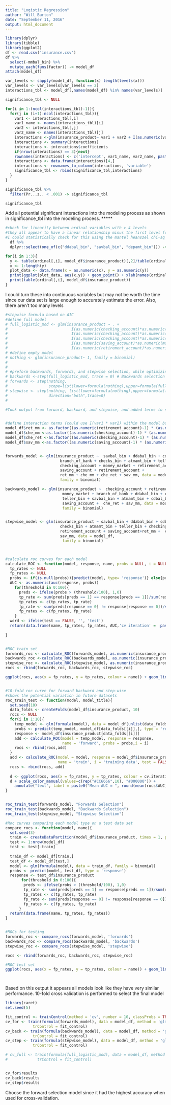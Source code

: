 ```yaml
---
title: "Logistic Regression"
author: "Will Burton"
date: "September 11, 2016"
output: html_document
---
```


```r
library(dplyr)
library(tibble)
library(ggplot2)
df <- read.csv('insurance.csv')
df %>% 
  select(-mmbal_bin) %>% 
  mutate_each(funs(factor)) -> model_df
attach(model_df)

var_levels <- sapply(model_df, function(x) length(levels(x)))
var_levels <- var_levels[var_levels == 2]
interactions_tbl <- model_df[,names(model_df) %in% names(var_levels)]

significance_tbl <- NULL

for(i in 1:(ncol(interactions_tbl)-1)){
  for(j in (i+1):ncol(interactions_tbl)){
    var1 <- interactions_tbl[,i]
    var1_name <- names(interactions_tbl)[i]
    var2 <- interactions_tbl[,j]
    var2_name <- names(interactions_tbl)[j]
    interactions <-glm(insurance_product~ var1 + var2 + I(as.numeric(var1)*as.numeric(var2)-1), family = binomial)
    interactions <- summary(interactions)
    interactions <- interactions$coefficients
    if(nrow(interactions) == 3){next}
    rownames(interactions) <- c('intercept', var1_name, var2_name, paste0(var1_name, '*', var2_name))
    interactions <- data.frame(interactions)[4,]
    interactions <- rownames_to_column(interactions, 'variable')
    significance_tbl <- rbind(significance_tbl,interactions)
  }
}

significance_tbl %>% 
  filter(Pr...z.. < .001) -> significance_tbl

significance_tbl
```

Add all potential significant interactions into the modeling process as shown in significance_tbl into the modeling process.
*****


```r

#check for linearity between ordinal variables with > 4 levels
#they all appear to have a linear relationship minus the first level for each variable
#I could statistically check for this using the mantel heanszel chi-sq test.
  df %>% 
  dplyr::select(one_of(c("ddabal_bin", "savbal_bin", "depamt_bin"))) -> ordinal

for(i in 1:3){
  y <- table(ordinal[,i], model_df$insurance_product)[,2]/table(ordinal[,i]) 
  x <- 1:length(y)
  plot_data <- data.frame(x = as.numeric(x), y = as.numeric(y))
  print(ggplot(plot_data, aes(x,y)) + geom_point() + xlab(names(ordinal)[i]))
  print(table(ordinal[,i], model_df$insurance_product))
}
```

I could turn these into continuous variables but may not be worth the time since our data set is large enough to accurately estimate the error. Also, there aren't too many levels


```r
#stepwise formula based on AIC
#define full model
# full_logistic_mod <- glm(insurance_product ~ . + 
#                            I(as.numeric(checking_account)*as.numeric(retirement_account)) +
#                            I(as.numeric(checking_account)*as.numeric(money_market)) + 
#                            I(as.numeric(checking_account)*as.numeric(irabal_bin)) + 
#                            I(as.numeric(saving_account)*as.numeric(money_market)) + 
#                            I(as.numeric(retirement_account)*as.numeric(money_market)), data = model_df, family = binomial)
# #define empty model
# nothing <- glm(insurance_product~ 1, family = binomial)
# 
# 
# #preform backwards, forwards, and stepwise selection, while optimizing AIC
# backwards <-step(full_logistic_mod, trace = 0) # Backwards selection is the default
# forwards <- step(nothing,
#                  scope=list(lower=formula(nothing),upper=formula(full_logistic_mod)), direction="forward", trace = 0)
# stepwise <- step(nothing, list(lower=formula(nothing),upper=formula(full_logistic_mod)),
#                  direction="both",trace=0)
# 

#Took output from forward, backward, and stepwise, and added terms to satisfy model heirarchy


#define interaction terms (could use I(var1 * var2) within the model but wanted to reduce amount of code)
model_df$ret_mm <- as.factor((as.numeric(retirement_account)-1) * (as.numeric(money_market)-1))
model_df$che_mm <-as.factor((as.numeric(checking_account)-1) * (as.numeric(money_market)-1))
model_df$che_ret <-as.factor((as.numeric(checking_account)-1) * (as.numeric(retirement_account)-1))
model_df$sav_mm <-as.factor((as.numeric(saving_account)-1) * (as.numeric(money_market)-1))


forwards_model <- glm(insurance_product ~  savbal_bin + ddabal_bin + cdbal_bin + 
                        branch_of_bank + checks_bin + atmamt_bin + teller_bin + 
                        checking_account + money_market + retirement_account + 
                        saving_account + retirement_account + 
                        ret_mm + che_mm + che_ret + sav_mm, data = model_df,
                        family = binomial) 

backwards_model <- glm(insurance_product ~  checking_account + retirement_account + 
                         money_market + branch_of_bank + ddabal_bin + checks_bin + 
                         teller_bin + savbal_bin + atmamt_bin + cdbal_bin +
                         saving_account +  che_ret + sav_mm, data = model_df,
                         family = binomial) 


stepwise_model <- glm(insurance_product ~ savbal_bin + ddabal_bin + cdbal_bin + branch_of_bank + 
                        checks_bin + atmamt_bin + teller_bin + checking_account + money_market +
                        retirement_account + saving_account+ret_mm +  che_ret + 
                        sav_mm, data = model_df,
                         family = binomial)



#calculate roc curves for each model
calculate_ROC <- function(model, response, name, probs = NULL, i = NULL, test = TRUE){
  tp_rates <- NULL
  fp_rates <- NULL
  probs <- if(is.null(probs)){predict(model, type= 'response')} else{probs}
  AUC <- as.numeric(auc(response, probs))
    for(threshold in 0:100){
      preds <- ifelse(probs > (threshold/100), 1,0)
      tp_rate <- sum(preds[preds == 1] == response[preds == 1])/sum(response == 1)
      tp_rates <- c(tp_rates, tp_rate)
      fp_rate <- sum(preds[response == 0] != response[response == 0])/sum(response == 0)
      fp_rates <- c(fp_rates, fp_rate)
    }
  word <- ifelse(test == FALSE, '', 'test')
  return(data.frame(name, tp_rates, fp_rates, AUC,'cv iteration' =  paste(word, i)))
 
}  


#ROC train set
forwards_roc <- calculate_ROC(forwards_model, as.numeric(insurance_product)-1, 'forwards')
backwards_roc <-calculate_ROC(backwards_model, as.numeric(insurance_product)-1, 'backwards')
stepwise_roc <- calculate_ROC(stepwise_model, as.numeric(insurance_product)-1, 'stepwise')
rocs <- rbind(forwards_roc, backwards_roc, stepwise_roc)

ggplot(rocs, aes(x = fp_rates, y = tp_rates, colour = name)) + geom_line(size = 1) + geom_abline(slope = 1, intercept = 0)


#10-fold roc curve for forward backward and step-wise
#shows the potential variation in future datasets
roc_train_test <- function(model, model_title){
  set.seed(10)
  data_folds <- createFolds(model_df$insurance_product, 10)
  rocs <- NULL
  for(i in 1:10){
    temp_model <- glm(formula(model), data = model_df[unlist(data_folds[-i]),], family = binomial)
    probs <- predict(temp_model, model_df[data_folds[[i]],], type = 'response')
    response <- model_df$insurance_product[data_folds[[i]]]
    add <- calculate_ROC(model = temp_model, response = response,
                         name = 'forward', probs = probs,i = i)
    rocs <- rbind(rocs,add)
  }
  add <- calculate_ROC(model = model, response = model_df$insurance_product,
                       name = 'train', i = 'training data', test = FALSE)
  rocs <- rbind(rocs, add)
  
  d <- ggplot(rocs, aes(x = fp_rates, y = tp_rates, colour = cv.iteration)) + geom_line(size = 1.6) + geom_abline(slope = 1, intercept = 0) + xlab("False-Positive Rate") + ylab("True-Positive Rate") + ggtitle(paste("ROC Curves: , ",model_title,"  10-Fold Test vs. Train"))
  d + scale_color_manual(values=c(rep("#CC6666",10), "#000000")) +
    annotate("text", label = paste0("Mean AUC = ", round(mean(rocs$AUC),4)), x = .75, y = .25, size = 6, colour = "Black")
}


roc_train_test(forwards_model, "Forwards Selection")
roc_train_test(backwards_model, "Backwards Selection")
roc_train_test(stepwise_model, "Stepwise Selection")

#Roc curves comparing each model type on a test data set
compare_rocs <- function(model, name){
  set.seed(3)
  train <- createDataPartition(model_df$insurance_product, times = 1, p= 0.8, list = F)[,1]
  test <- 1:nrow(model_df)
  test <- test[-train]
  
  train_df <- model_df[train,]
  test_df <- model_df[test,]
  model <- glm(formula(model), data = train_df, family = binomial)
  probs <- predict(model, test_df, type = 'response')
  response <- test_df$insurance_product
       for(threshold in 0:100){
        preds <- ifelse(probs > (threshold/100), 1,0)
        tp_rate <- sum(preds[preds == 1] == response[preds == 1])/sum(response == 1)
        tp_rates <- c(tp_rates, tp_rate)
        fp_rate <- sum(preds[response == 0] != response[response == 0])/sum(response == 0)
        fp_rates <- c(fp_rates, fp_rate)
      }
  return(data.frame(name, tp_rates, fp_rates))   
}


#ROCs for testing
forwards_roc <- compare_rocs(forwards_model, 'forwards')
backwards_roc <- compare_rocs(backwards_model, 'backwards')
stepwise_roc <- compare_rocs(stepwise_model, 'stepwise')

rocs <- rbind(forwards_roc, backwards_roc, stepwise_roc)

#ROC test set
ggplot(rocs, aes(x = fp_rates, y = tp_rates, colour = name)) + geom_line(size = 1) + geom_abline(slope = 1, intercept = 0)




```

Based on this output it appears all models look like they have very similar performance.  10-fold cross validation is performed to select the final model



```r

library(caret)
set.seed(5)

fit_control <- trainControl(method = 'cv', number = 10, classProbs = TRUE, savePredictions = TRUE)
cv_for <- train(formula(forwards_model), data = model_df, method = 'glm', family = binomial,
            trControl = fit_control)
cv_back <- train(formula(backwards_model), data = model_df, method = 'glm', family = binomial,
            trControl = fit_control)
cv_step <- train(formula(stepwise_model), data = model_df, method = 'glm', family = binomial,
            trControl = fit_control)

# cv_full <- train(formula(full_logistic_mod), data = model_df, method = 'glm', family = binomial,
#             trControl = fit_control)


cv_for$results
cv_back$results
cv_step$results


```


Choose the forward selection model since it had the highest accuracy when used for cross-validation. 




